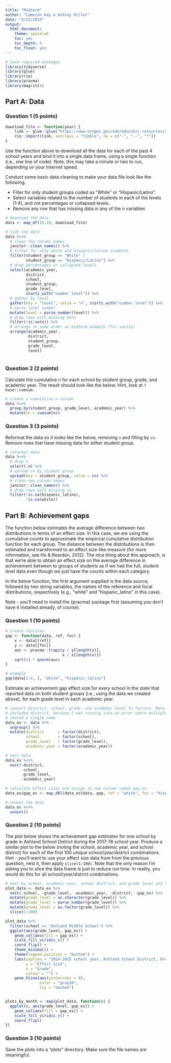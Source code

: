 ```yaml
---
title: "Midterm"
author: "Cameron Kay & Ashley Miller"
date: "4/22/2019"
output:
  html_document:
    theme: spacelab
    toc: yes
    toc_depth: 4
    toc_float: yes
---
```


```r
# load required packages
library(tidyverse)
library(glue)
library(rio)
library(pracma)
library(magrittr)
```

## Part A: Data

### Question 1 (5 points) 

```r
download_file <- function(year) {
    link <- glue::glue("https://www.oregon.gov/ode/educator-resources/assessment/TestResults20{year}/pagr_schools_ela_raceethnicity_{year-1}{year}.xlsx")
    rio::import(link, setclass = "tibble", na = c("-", "--", "*"))
}
```

Use the function above to download all the data for each of the past 4 school years and bind it into a single data frame, using a single function (i.e., one line of code). Note, this may take a minute or two to run, depending on your Internet speed.

Conduct some basic data cleaning to make your data file look like the following.

  + Filter for only student groups coded as "White" or "Hispanic/Latino".
  + Select variables related to the number of students in each of the levels (1:4), and not percentages or collapsed levels.
  + Remove any row that has missing data in any of the n variables
  
```r
# download the data
data <- map_df(15:18, download_file)

# tidy the data
data %<>%
  # clean the column names
  janitor::clean_names() %>%
  # filter for only white and hispanic/latino students
  filter(student_group == "White" |
         student_group == "Hispanic/Latino") %>%
  # drop percentages or collapsed levels 
  select(academic_year,
         district,
         school,
         student_group,
         grade_level,
         starts_with("number_level")) %>%
  # gather by level
  gather(key = "level", value = "n", starts_with("number_level")) %>%
  # parse level number
  mutate(level = parse_number(level)) %>%
  # drop rows with missing data
  filter(!is.na(n)) %>%
  # arrange in same order as midterm example (for sanity)
  arrange(academic_year,
          district,
          student_group,
          grade_level,
          level)
  
```

### Question 2 (2 points)

Calculate the cumulative n for each school by student group, grade, and academic year. The result should look like the below. Hint, look at `?base::cumsum.`

```r
# create a cumulative n column
data %<>%
  group_by(student_group, grade_level, academic_year) %>%
  mutate(cn = cumsum(n))
```

### Question 3 (3 points)

Reformat the data so it looks like the below, removing `n` and filling by `cn`. Remove rows that have missing data for either student group.

```r
# reformat data
data %<>%
  # drop n
  select(-n) %>%
  # spread cn by student group
  spread(key = student_group, value = cn) %>%
  # clean new column names
  janitor::clean_names() %>%
  # drop rows with missing cn
  filter(!is.na(hispanic_latino),
         !is.na(white))
```

## Part B: Achievement gaps

The function below estimates the average difference between two distributions in terms of an effect size. In this case, we are using the cumulative counts to approximate the empirical cumulative distribution function for each group. The distance between the distributions is then estimated and transformed to an effect size-like measure (for more information, see Ho & Reardon, 2012). The nice thing about this approach, is that we’re able to obtain an effect size on the average difference in achievement between to groups of students as if we had the full, student level data even though we just have the counts within each category.

In the below function, the first argument supplied is the data source, followed by two string variables, the names of the reference and focal distributions, respectively (e.g., "white" and "hispanic_latino" in this case).

Note - you’ll need to install the {pracma} package first (assuming you don’t have it installed already, of course).

### Question 1 (10 points) 

```r
# create function
gap <- function(data, ref, foc) {
    x <- data[[ref]]
    y <- data[[foc]]
    auc <- pracma::trapz(y / y[length(x)],
                         x / x[length(x)])
    sqrt(2) * qnorm(auc)
}

# example
gap(data[1:4, ], "white", "hispanic_latino")
```

Estimate an achievement gap effect size for every school in the state that reported data on both student groups (i.e., using the data we created above), for each grade level in each academic year.

```r
# convert district, school, grade, and academic level to factors. Note: I 
# included district, because I was running into an error where multiple schools
# shared a single name
data_es <- data %>%
  ungroup() %>%
  mutate(district      = factor(district),
         school        = factor(school),
         grade_level   = factor(grade_level),
         academic_year = factor(academic_year))

# nest data
data_es %<>%
  nest(-district, 
       -school,
       -grade_level,
       -academic_year)

# calculate effect sizes and assign to new column named gap_es
data_es$gap_es <- map_dbl(data_es$data, gap, ref = "white", foc = "hispanic_latino")

# unnest the data 
data_es %<>%
  unnest()
```

### Question 2 (10 points) 

The plot below shows the achievement gap estimates for one school by grade in Ashland School District during the 2017-18 school year. Produce a similar plot to the below (noting the school, academic year, and school district) for each of the first 100 unique school/year/district combinations. Hint - you’ll want to use your effect size data from from the previous question, nest it, then apply `slice(1:100)`. Note that the only reason I’m asking you to slice the data frame is just to reduce run time. In reality, you would do this for all school/year/district combinations.

```r

# nest by school, academic year, school district, and grade level and keep only the first 100 observations
plot_data <- data_es %>%
  nest(-school, -grade_level, -academic_year, -district, -gap_es) %>%
  mutate(grade_level = as.character(grade_level)) %>%
  mutate(grade_level = parse_number(grade_level)) %>%
  mutate(grade_level = as.factor(grade_level)) %>%
  slice(1:100)

plot_data %>%
  filter(school == "Ashland Middle School") %>%
  ggplot(aes(grade_level, gap_es)) +
    geom_col(aes(fill = gap_es)) +
    scale_fill_viridis_c() +
    coord_flip() +
    theme_minimal() +
    theme(legend.position = "bottom") +
    labs(caption = "2014-2015 school year, Ashland School District, Oregon",
         y = "Effect Size",
         x = "Grade",
         colour = "") +
    geom_hline(aes(yintercept = 0),
               color = "gray30", 
               lty = "dashed")


plots_by_month <- map(plot_data, function(x) {
  ggplot(x, aes(grade_level, gap_es)) +
    geom_col(aes(fill = gap_es)) +
    scale_fill_viridis_c() +
    coord_flip()
})

```

### Question 3 (10 points) 

Save the plots into a “plots” directory. Make sure the file names are meaningful.

```r

```

